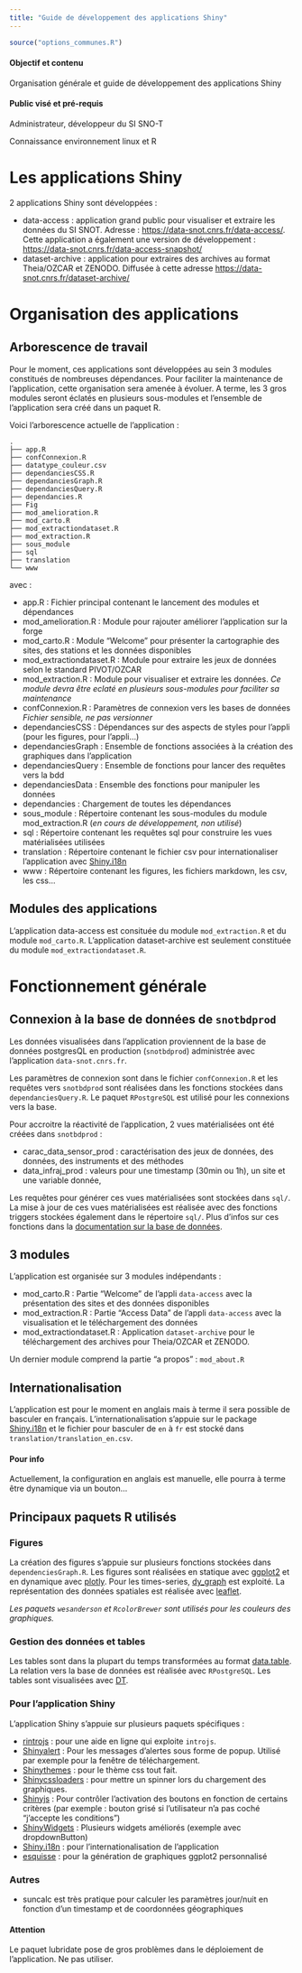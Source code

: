 ```yaml
---
title: "Guide de développement des applications Shiny"
---
```


```r
source("options_communes.R")
```

<div class="alert alert-success" role="alert">
  <h4 class="alert-heading">**Objectif et contenu**</h4>
  <p>Organisation générale et guide de développement des applications Shiny</p>
</div>

<div class="alert alert-info" role="alert">
  <h4 class="alert-heading">**Public visé et pré-requis**</h4>
  <p>Administrateur, développeur du SI SNO-T</p>
  <p>Connaissance environnement linux et R</p>
</div>

# Les applications Shiny

2 applications Shiny sont développées : 

- data-access : application grand public pour visualiser et extraire les données du SI SNOT. Adresse : [https://data-snot.cnrs.fr/data-access/](https://data-snot.cnrs.fr/data-access/). Cette application a également une version de développement : [https://data-snot.cnrs.fr/data-access-snapshot/](https://data-snot.cnrs.fr/data-access-snapshot/)
- dataset-archive : application pour extraires des archives au format Theia/OZCAR et ZENODO. Diffusée à cette adresse [https://data-snot.cnrs.fr/dataset-archive/](https://data-snot.cnrs.fr/dataset-archive/)

# Organisation des applications

## Arborescence de travail

Pour le moment, ces applications sont développées au sein 3 modules constitués de nombreuses dépendances. Pour faciliter la maintenance de l'application, cette organisation sera amenée à évoluer. A terme, les 3 gros modules seront éclatés en plusieurs sous-modules et l'ensemble de l'application sera créé dans un paquet R.

Voici l'arborescence actuelle de l'application :

```
.
├── app.R
├── confConnexion.R
├── datatype_couleur.csv
├── dependanciesCSS.R
├── dependanciesGraph.R
├── dependanciesQuery.R
├── dependancies.R
├── Fig
├── mod_amelioration.R
├── mod_carto.R
├── mod_extractiondataset.R
├── mod_extraction.R
├── sous_module
├── sql
├── translation
└── www
```

avec :

- app.R : Fichier principal contenant le lancement des modules et dépendances
- mod_amelioration.R : Module pour rajouter améliorer l'application sur la forge
- mod_carto.R : Module "Welcome" pour présenter la cartographie des sites, des stations et les données disponibles
- mod_extractiondataset.R : Module pour extraire les jeux de données selon le standard PIVOT/OZCAR
- mod_extraction.R : Module pour visualiser et extraire les données. *Ce module devra être eclaté en plusieurs sous-modules pour faciliter sa maintenance*
- confConnexion.R : Paramètres de connexion vers les bases de données *Fichier sensible, ne pas versionner*
- dependanciesCSS : Dépendances sur des aspects de styles pour l'appli (pour les figures, pour l'appli...)
- dependanciesGraph : Ensemble de fonctions associées à la création des graphiques dans l'application
- dependanciesQuery : Ensemble de fonctions pour lancer des requêtes vers la bdd
- dependanciesData : Ensemble des fonctions pour manipuler les données
- dependancies : Chargement de toutes les dépendances
- sous_module : Répertoire contenant les sous-modules du module mod_extraction.R (*en cours de développement, non utilisé*)
- sql : Répertoire contenant les requêtes sql pour construire les vues matérialisées utilisées 
- translation : Répertoire contenant le fichier csv pour internationaliser l'application avec [Shiny.i18n](https://github.com/Appsilon/Shiny.i18n)
- www : Répertoire contenant les figures, les fichiers markdown, les csv, les css...

## Modules des applications 

L'application data-access est consituée du module `mod_extraction.R` et du module `mod_carto.R`.
L'application dataset-archive est seulement constituée du module `mod_extractiondataset.R`.

# Fonctionnement générale

## Connexion à la base de données de `snotbdprod`

Les données visualisées dans l'application proviennent de la base de données postgresQL en production (`snotbdprod`) administrée avec l'application `data-snot.cnrs.fr`.

Les paramètres de connexion sont dans le fichier `confConnexion.R` et les requêtes vers `snotbdprod` sont réalisées dans les fonctions stockées dans `dependanciesQuery.R`. Le paquet `RPostgreSQL` est utilisé pour les connexions vers la base.

Pour accroitre la réactivité de l'application, 2 vues matérialisées ont été créées dans `snotbdprod` : 

- carac_data_sensor_prod : caractérisation des jeux de données, des données, des instruments et des méthodes
- data_infraj_prod : valeurs pour une timestamp (30min ou 1h), un site et une variable donnée,

Les requêtes pour générer ces vues matérialisées sont stockées dans `sql/`. La mise à jour de ces vues matérialisées est réalisée avec des fonctions triggers stockées également dans le répertoire `sql/`. Plus d'infos sur ces fonctions dans la [documentation sur la base de données](https://sourcesup.renater.fr/www/si-snot/5_Administrer_PostgresQL.html).

## 3 modules

L'application est organisée sur 3 modules indépendants :

- mod_carto.R : Partie "Welcome" de l'appli `data-access` avec la présentation des sites et des données disponibles
- mod_extraction.R : Partie "Access Data" de l'appli `data-access` avec la visualisation et le téléchargement des données
- mod_extractiondataset.R : Application `dataset-archive` pour le téléchargement des archives pour Theia/OZCAR et ZENODO.

Un dernier module comprend la partie "a propos" : `mod_about.R`

## Internationalisation

L'application est pour le moment en anglais mais à terme il sera possible de basculer en français. L'internationalisation s'appuie sur le package [Shiny.i18n](https://github.com/Appsilon/Shiny.i18n) et le fichier pour basculer de `en` à `fr` est stocké dans `translation/translation_en.csv`.

<div class="alert alert-info" role="alert">
  <h4 class="alert-heading">**Pour info**</h4>
  <p>Actuellement, la configuration en anglais est manuelle, elle pourra à terme être dynamique via un bouton...</p>
</div>

## Principaux paquets R utilisés 

### Figures

La création des figures s'appuie sur plusieurs fonctions stockées dans `dependenciesGraph.R`.
Les figures sont réalisées en statique avec [ggplot2](https://ggplot2.tidyverse.org/) et en dynamique avec [plotly](https://plot.ly/r/reference/#layout-legend).
Pour les times-series, [dy_graph](https://rstudio.github.io/dygraphs/) est exploité.
La représentation des données spatiales est réalisée avec [leaflet](https://rstudio.github.io/leaflet/).

*Les paquets `wesanderson` et `RcolorBrewer` sont utilisés pour les couleurs des graphiques.*

### Gestion des données et tables

Les tables sont dans la plupart du temps transformées au format [data.table](https://cran.r-project.org/web/packages/data.table/vignettes/datatable-intro.html).
La relation vers la base de données est réalisée avec `RPostgreSQL`.
Les tables sont visualisées avec [DT](https://rstudio.github.io/DT/).

### Pour l'application Shiny

L'application Shiny s'appuie sur plusieurs paquets spécifiques :

- [rintrojs](https://carlganz.github.io/rintrojs/) : pour une aide en ligne qui exploite `introjs`.
- [Shinyalert](https://github.com/daattali/Shinyalert) : Pour les messages d'alertes sous forme de popup. Utilisé par exemple pour la fenêtre de téléchargement.
- [Shinythemes](https://rstudio.github.io/Shinythemes/) : pour le thème css tout fait.
- [Shinycssloaders](https://github.com/andrewsali/Shinycssloaders) : pour mettre un spinner lors du chargement des graphiques.
- [Shinyjs](https://deanattali.com/Shinyjs/) : Pour contrôler l'activation des boutons en fonction de certains critères (par exemple : bouton grisé si l'utilisateur n'a pas coché "j'accepte les conditions")
- [ShinyWidgets](http://Shinyapps.dreamrs.fr/ShinyWidgets/) : Plusieurs widgets améliorés (exemple avec dropdownButton)
- [Shiny.i18n](https://github.com/Appsilon/Shiny.i18n) : pour l'internationalisation de l'application
- [esquisse](http://shinyapps.dreamrs.fr/esquisse/) : pour la génération de graphiques ggplot2 personnalisé

### Autres
 
- suncalc est très pratique pour calculer les paramètres jour/nuit en fonction d'un timestamp et de coordonnées géographiques

<div class="alert alert-danger" role="alert">
  <h4 class="alert-heading">**Attention**</h4>
  <p>Le paquet lubridate pose de gros problèmes dans le déploiement de l'application. Ne pas utiliser.</p>
</div>
